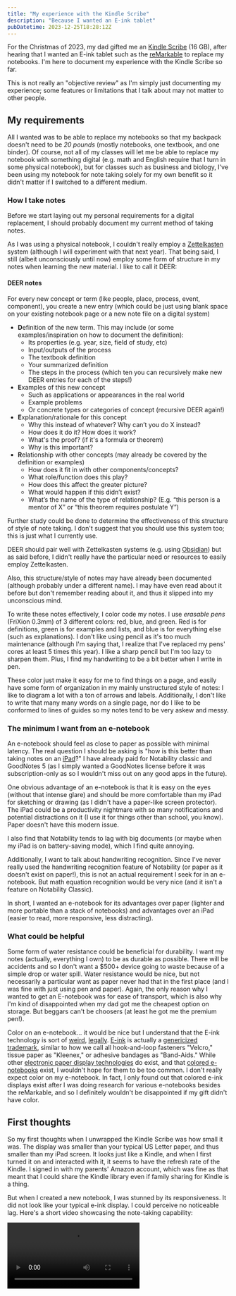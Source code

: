 ```yaml
---
title: "My experience with the Kindle Scribe"
description: "Because I wanted an E-ink tablet"
pubDatetime: 2023-12-25T18:28:12Z
---
```



For the Christmas of 2023, my dad gifted me an [Kindle Scribe](https://www.amazon.com/Kindle-Scribe-the-first-Kindle-for-reading-writing-journaling-and-sketching/dp/B0BQPPW5T5) (16 GB), after hearing that I wanted an E-ink tablet such as the [reMarkable](https://remarkable.com) to replace my notebooks. I'm here to document my experience with the Kindle Scribe so far.

This is not really an "objective review" as I'm simply just documenting my experience; some features or limitations that I talk about may not matter to other people.

## My requirements

All I wanted was to be able to replace my notebooks so that my backpack doesn't need to be _20 pounds_ (mostly notebooks, one textbook, and one binder). Of course, not all of my classes will let me be able to replace my notebook with something digital (e.g. math and English require that I turn in some physical notebook), but for classes such as business and biology, I've been using my notebook for note taking solely for my own benefit so it didn't matter if I switched to a different medium.

### How I take notes

Before we start laying out my personal requirements for a digital replacement, I should probably document my current method of taking notes.

As I was using a physical notebook, I couldn't really employ a [Zettelkasten](https://en.wikipedia.org/wiki/Zettelkasten) system (although I will experiment with that next year). That being said, I still (albeit unconsciously until now) employ some form of structure in my notes when learning the new material. I like to call it DEER:

#### DEER notes

For every new concept or term (like people, place, process, event, component), you create a new entry (which could be just using blank space on your existing notebook page or a new note file on a digital system)

- **D**efinition of the new term. This may include (or some examples/inspiration on how to document the definition):
  - Its properties (e.g. year, size, field of study, etc)
  - Input/outputs of the process
  - The textbook definition
  - Your summarized definition
  - The steps in the process (which ten you can recursively make new DEER entries for each of the steps!)
- **E**xamples of this new concept
  - Such as applications or appearances in the real world
  - Example problems
  - Or concrete types or categories of concept (recursive DEER again!)
- **E**xplanation/rationale for this concept
  - Why this instead of whatever? Why can’t you do X instead?
  - How does it do it? How does it work?
  - What's the proof? (if it's a formula or theorem)
  - Why is this important?
- **R**elationship with other concepts (may already be covered by the definition or examples)
  - How does it fit in with other components/concepts?
  - What role/function does this play?
  - How does this affect the greater picture?
  - What would happen if this didn’t exist?
  - What’s the name of the type of relationship? (E.g. “this person is a mentor of X” or “this theorem requires postulate Y”)

Further study could be done to determine the effectiveness of this structure of style of note taking. I don't suggest that you should use this system too; this is just what I currently use.

DEER should pair well with Zettelkasten systems (e.g. using [Obsidian](https://obsidian.md)) but as said before, I didn't really have the particular need or resources to easily employ Zettelkasten.

Also, this structure/style of notes may have already been documented (although probably under a different name). I may have even read about it before but don't remember reading about it, and thus it slipped into my unconscious mind.

To write these notes effectively, I color code my notes. I use _erasable pens_ (FriXion 0.3mm) of 3 different colors: red, blue, and green. Red is for definitions, green is for examples and lists, and blue is for everything else (such as explanations). I don't like using pencil as it's too much maintenance (although I'm saying that, I realize that I've replaced my pens' cores at least 5 times this year). I like a sharp pencil but I'm too lazy to sharpen them. Plus, I find my handwriting to be a bit better when I write in pen.

These color just make it easy for me to find things on a page, and easily have some form of organization in my mainly unstructured style of notes: I like to diagram a lot with a ton of arrows and labels. Additionally, I don't like to write that many many words on a single page, nor do I like to be conformed to lines of guides so my notes tend to be very askew and messy.

### The minimum I want from an e-notebook

An e-notebook should feel as close to paper as possible with minimal latency. The real question I should be asking is "how is this better than taking notes on an [iPad](https://support.apple.com/kb/SP844?locale=en_US)?" I have already paid for Notability classic and GoodNotes 5 (as I simply wanted a GoodNotes license before it was subscription-only as so I wouldn't miss out on any good apps in the future).

One obvious advantage of an e-notebook is that it is easy on the eyes (without that intense glare) and should be more comfortable than my iPad for sketching or drawing (as I didn't have a paper-like screen protector). The iPad could be a productivity nightmare with so many notifications and potential distractions on it (I use it for things other than school, you know). Paper doesn't have this modern issue.

I also find that Notability tends to lag with big documents (or maybe when my iPad is on battery-saving mode), which I find quite annoying.

Additionally, I want to talk about handwriting recognition. Since I've never really used the handwriting recognition feature of Notability (or paper as it doesn't exist on paper!), this is not an actual requirement I seek for in an e-notebook. But math equation recognition would be very nice (and it isn't a feature on Notability Classic).

In short, I wanted an e-notebook for its advantages over paper (lighter and more portable than a stack of notebooks) and advantages over an iPad (easier to read, more responsive, less distracting).

### What could be helpful

Some form of water resistance could be beneficial for durability. I want my notes (actually, everything I own) to be as durable as possible. There will be accidents and so I don't want a $500+ device going to waste because of a simple drop or water spill. Water resistance would be nice, but not necessarily a particular want as paper never had that in the first place (and I was fine with just using pen and paper). Again, the only reason why I wanted to get an E-notebook was for ease of transport, which is also why I'm kind of disappointed when my dad got me the cheapest option on storage. But beggars can't be choosers (at least he got me the premium pen!).

Color on an e-notebook... it would be nice but I understand that the E-ink technology is sort of [weird](https://news.ycombinator.com/item?id=14124835), [legally](https://www.reddit.com/r/ereader/comments/15ix9ti/why_is_there_a_monopoly_for_the_production_of/). [E-ink](https://blog.eink.com/e-ink-represents-both-a-family-of-companies-and-our-technology) is actually a [genericized trademark](https://en.wikipedia.org/wiki/Generic_trademark), similar to how we call all hook-and-loop fasteners "Velcro," tissue paper as "Kleenex," or adhesive bandages as "Band-Aids." While other [electronic paper display technologies](https://en.wikipedia.org/wiki/Electronic_paper) do exist, and that [colored e-notebooks](https://shop.boox.com/products/noteair3) exist, I wouldn't hope for them to be too common. I don't really expect color on my e-notebook. In fact, I only found out that colored e-ink displays exist after I was doing research for various e-notebooks besides the reMarkable, and so I definitely wouldn't be disappointed if my gift didn't have color.

## First thoughts

So my first thoughts when I unwrapped the Kindle Scribe was how small it was. The display was smaller than your typical US Letter paper, and thus smaller than my iPad screen. It looks just like a Kindle, and when I first turned it on and interacted with it, it seems to have the refresh rate of the Kindle. I signed in with my parents' Amazon account, which was fine as that meant that I could share the Kindle library even if family sharing for Kindle is a thing.

But when I created a new notebook, I was stunned by its responsiveness. It did not look like your typical e-ink display. I could perceive no noticeable lag. Here's a short video showcasing the note-taking capability:

<Video src={v1} />

And yes, it can function as a normal eBook reader. The note-taking capability on PDFs or eBooks is weird though, as we will see later on.

## The software

One of the main complaints you would find on the Amazon reviews is about the software in the Kindle Scribe. This means that the hardware has the full capability of doing something (and it has probably already been implemented in other places in the software), but the feature randomly cannot work under this random circumstance. I was skeptical so here's my experience with the software in the Kindle Scribe.

### I can upload PDFs via USB&#33;

We already covered note taking and eBook reading (although I'll go more in-depth into eBook reading later on). But let's say I wanted to read [Putting the “You” in CPU by Lexi Mattick & Hack Club](http://cpu.land). They have a PDF version which I downloaded and was able to upload it to my Kindle Scribe using this [random software required for file transfer](https://www.android.com/filetransfer/). Fine, I don't care too much about installing additional software if that means I'll be able to get it to work. This was probably a [well-documented macOS limitation anyway](https://en.wikipedia.org/wiki/Media_Transfer_Protocol#macOS).

So I was able to read the PDF on my Kindle. Yay!

But wait! Unlike the Kindle eBooks I read from our Amazon Kindle library, I couldn't create notes on this PDF. Sure, I could highlight text and create text note annotations on it, but I couldn't do what I could have done on a normal eBook from my Kindle library. It turns out...

### Uploading a PDF via USB is more limited&#46;&#46;&#46;

Apparently, the only way to get full annotation features is to have uploaded your PDF via "Send to Kindle."

![Arbitrary limitations on imported PDFs](@assets/kindle-document-table.png)

I didn't really want to go through the [hassle of doing that](https://www.amazon.com/sendtokindle) (because that means I would either need to sign into my parent's Amazon account on my computer or get them to upload it for me when they have the time)

Remember how I said I could make notes on the eBooks from my Kindle library? Well I can "take notes" if you're fine with this:

<Video src={v2} />

This is what I mean by taking notes on a PDF uploaded via USB:

<Video src={v3} />

(my movements may seem clunky because I'm trying to hold my iPad in one hand to record this)

This is an arbitrary because their software definitely has the capability to do this. As this [Reddit thread](https://www.reddit.com/r/kindle/comments/15yl4fj/comment/jxdtbku/?utm_source=share&utm_medium=web2x&context=3) puts it:

> - If you upload the PDF from their web interface, you can write on it, but you can't annotate it normally as an ebook
> - If you load it through USB, it's actually a bit better quality than the upload, but you can't do nothing at all to it
> - If you convert to kindle format first (e.g. by sending it to the email) it's just like a normal ebook

But you know what's even funnier? Annotating directly on the ePub paper-style _is_ supported, but only on [books bought from the Amazon Kindle Library that have "Write on" capability](https://www.amazon.com/b?node=32897194011). Surely there is no difference between the formats here, only metadata...

## Conclusion, for now

Since I haven't really tested this device (as school hasn't started yet), I can't really give a comprehensive review of how well this device works and fits into my workflow. I may follow up with an update blog post but for now, despite its limitations, the Kindle Scribe isn't bad at all. It does what I need and that's all I really care about.
